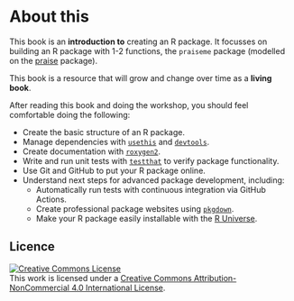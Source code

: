 # About this {-}

This book is an **introduction to** creating an R package. It focusses on building an R package with 1-2 functions, the `praiseme` package (modelled on the [praise](https://cran.r-project.org/web/packages/praise/) package). 

This book is a resource that will grow and change over time as a **living book**.

After reading this book and doing the workshop, you should feel comfortable doing the following:

- Create the basic structure of an R package.
- Manage dependencies with [`usethis`](https://usethis.r-lib.org/) and [`devtools`](https://devtools.r-lib.org/).
- Create documentation with [`roxygen2`](https://roxygen2.r-lib.org/).
- Write and run unit tests with [`testthat`](https://testthat.r-lib.org/) to verify package functionality.
- Use Git and GitHub to put your R package online.
- Understand next steps for advanced package development, including:
	- Automatically run tests with continuous integration via GitHub Actions.
	- Create professional package websites using [`pkgdown`](https://pkgdown.r-lib.org/).
	- Make your R package easily installable with the [R Universe](https://r-universe.dev/search).

## Licence

<a rel="license" href="http://creativecommons.org/licenses/by-nc/4.0/"><img alt="Creative Commons License" style="border-width:0" src="https://i.creativecommons.org/l/by-nc/4.0/88x31.png" /></a><br />This work is licensed under a <a rel="license" href="http://creativecommons.org/licenses/by-nc/4.0/">Creative Commons Attribution-NonCommercial 4.0 International License</a>.
